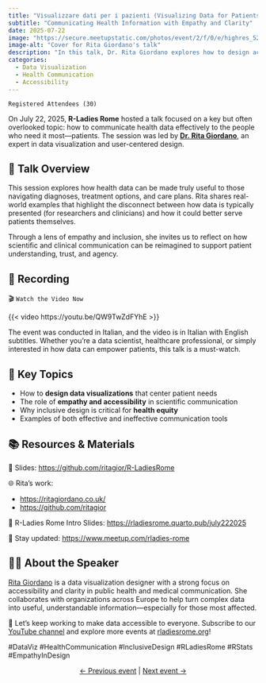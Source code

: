 ```yaml
---
title: "Visualizzare dati per i pazienti (Visualizing Data for Patients)"
subtitle: "Communicating Health Information with Empathy and Clarity"
date: 2025-07-22
image: "https://secure.meetupstatic.com/photos/event/2/f/0/e/highres_528912046.webp?w=750"
image-alt: "Cover for Rita Giordano's talk"
description: "In this talk, Dr. Rita Giordano explores how to design accessible and empathetic data visualizations for patients. A reflection on inclusive communication and how data can support—not overwhelm—those navigating health decisions."
categories:
  - Data Visualization
  - Health Communication
  - Accessibility
---
```


`Registered Attendees (30)`

On July 22, 2025, **R-Ladies Rome** hosted a talk focused on a key but often overlooked topic: how to communicate health data effectively to the people who need it most—patients. The session was led by [**Dr. Rita Giordano**](https://www.linkedin.com/in/ritagiordano/), an expert in data visualization and user-centered design.

## 💬 Talk Overview

This session explores how health data can be made truly useful to those navigating diagnoses, treatment options, and care plans. Rita shares real-world examples that highlight the disconnect between how data is typically presented (for researchers and clinicians) and how it could better serve patients themselves.

Through a lens of empathy and inclusion, she invites us to reflect on how scientific and clinical communication can be reimagined to support patient understanding, trust, and agency.

## 🎥 Recording

🎬 `Watch the Video Now`

{{< video https://youtu.be/QW9TwZdFYhE >}}

The event was conducted in Italian, and the video is in Italian with English subtitles. Whether you’re a data scientist, healthcare professional, or simply interested in how data can empower patients, this talk is a must-watch.

## 🧭 Key Topics

- How to **design data visualizations** that center patient needs
- The role of **empathy and accessibility** in scientific communication
- Why inclusive design is critical for **health equity**
- Examples of both effective and ineffective communication tools

## 📚 Resources & Materials

🔗 Slides: <https://github.com/ritagior/R-LadiesRome>

🌐 Rita’s work: 

- <https://ritagiordano.co.uk/>
- <https://github.com/ritagior>

📝 R-Ladies Rome Intro Slides: <https://rladiesrome.quarto.pub/july222025>

📅 Stay updated: <https://www.meetup.com/rladies-rome>

## 👩‍🏫 About the Speaker

[Rita Giordano](https://www.linkedin.com/in/ritagiordano/) is a data visualization designer with a strong focus on accessibility and clarity in public health and medical communication. She collaborates with organizations across Europe to help turn complex data into useful, understandable information—especially for those most affected.

💬 Let’s keep working to make data accessible to everyone. Subscribe to our [YouTube channel](https://www.youtube.com/@rladiesrome) and explore more events at [rladiesrome.org](https://rladiesrome.org)!

#DataViz #HealthCommunication #InclusiveDesign #RLadiesRome #RStats #EmpathyInDesign

<center>[← Previous event](/talks/2025/meetup/07032025_RamiKrispin.qmd) | [Next event →](/talks/2025/meetup/08242025_Workshop.qmd)</center>
